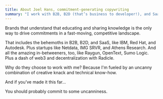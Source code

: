 ```yaml
---
title: About Joel Hans, commitment-generating copywriting
summary: "I work with B2B, B2D (that’s business to developer!), and SaaS tech brands that need commitment from technical leaders, engineers, and developers."
---
```


Brands that understand that educating and sharing knowledge is the only way to drive commitments in a fast-moving,
competitive landscape.

That includes the behemoths in B2B, B2D, and SaaS, like IBM, Red Hat, and Autodesk. Plus startups like Netdata, IMG
SRVR, and Athens Research. And all the amazing in-betweeners, too, like Raygun, OpenText, Sumo Logic. Plus a dash of
web3 and decentralization with Radicle.

Why do they choose to work with me? <span className="text-orange font-semibold">Because I'm fueled by an uncanny
combination of creative knack and technical know-how.</span>

And if you’ve made it this far...

You should probably commit to some uncanniness.
